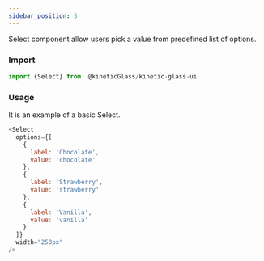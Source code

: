 ```yaml
---
sidebar_position: 5
---
```

 
Select component allow users pick a value from predefined list of options.

### Import
```js title=" Select.js" bash
import {Select} from  @kineticGlass/kinetic-glass-ui
```
### Usage
It is an example of a basic Select.
```js title="Select.js" bash
<Select
  options={[
    {
      label: 'Chocolate',
      value: 'chocolate'
    },
    {
      label: 'Strawberry',
      value: 'strawberry'
    },
    {
      label: 'Vanilla',
      value: 'vanilla'
    }
  ]}
  width="250px"
/>
```